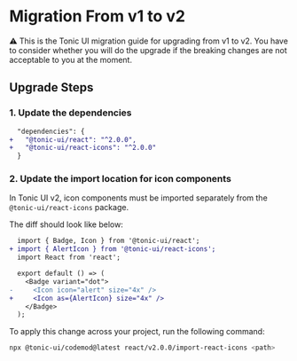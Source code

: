 # Migration From v1 to v2

⚠️ This is the Tonic UI migration guide for upgrading from v1 to v2. You have to consider whether you will do the upgrade if the breaking changes are not acceptable to you at the moment.

## Upgrade Steps

### 1. Update the dependencies

```diff
  "dependencies": {
+   "@tonic-ui/react": "^2.0.0",
+   "@tonic-ui/react-icons": "^2.0.0"
  }
```

### 2. Update the import location for icon components

In Tonic UI v2, icon components must be imported separately from the `@tonic-ui/react-icons` package.

The diff should look like below:

```diff
  import { Badge, Icon } from '@tonic-ui/react';
+ import { AlertIcon } from '@tonic-ui/react-icons';
  import React from 'react';

  export default () => (
    <Badge variant="dot">
-     <Icon icon="alert" size="4x" />
+     <Icon as={AlertIcon} size="4x" />
    </Badge>
  );
```

To apply this change across your project, run the following command:

```bash
npx @tonic-ui/codemod@latest react/v2.0.0/import-react-icons <path>
```
